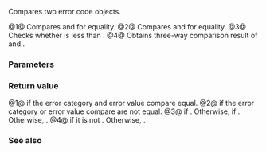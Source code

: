 {{cpp/title|1=operator==,!=,&lt;,&lt;=&gt;{{small|(std::error_code)}}}}
{{cpp/error/error_code/navbar}}
{{dcl begin}}
{{dcl header|system_error}}
{{dcl|num=1|since=c++11|1=
bool operator==( const std::error_code&amp; lhs,
                 const std::error_code&amp; rhs ) noexcept;
}}
{{dcl|num=2|since=c++11|until=c++20|1=
bool operator!=( const std::error_code&amp; lhs,
                 const std::error_code&amp; rhs ) noexcept;
}}
{{dcl|num=3|since=c++11|until=c++20|1=
bool operator&lt;( const std::error_code&amp; lhs,
                const std::error_code&amp; rhs ) noexcept;
}}
{{dcl|num=4|since=c++20|1=
std::strong_ordering operator&lt;=&gt;( const std::error_code&amp; lhs,
                                  const std::error_code&amp; rhs ) noexcept;
}}
{{dcl end}}

Compares two error code objects.

@1@ Compares {{c|lhs}} and {{c|rhs}} for equality.
@2@ Compares {{c|lhs}} and {{c|rhs}} for equality.
@3@ Checks whether {{c|lhs}} is less than {{c|rhs}}. 
@4@ Obtains three-way comparison result of {{c|lhs}} and {{c|rhs}}.

{{rrev|since=c++20|
{{cpp/note synthesized compare}}
}}

===Parameters===
{{par begin}}
{{par|lhs, rhs|error codes to compare}}
{{par end}}

===Return value===
@1@ {{c|true}} if the error category and error value compare equal.
@2@ {{c|true}} if the error category or error value compare are not equal.
@3@ {{c|true}} if {{c|lhs.category() &lt; rhs.category()}}. Otherwise, {{c|true}} if {{c|1=lhs.category() == rhs.category() &amp;&amp; lhs.value() &lt; rhs.value()}}. Otherwise, {{c|false}}.
@4@ {{c|1=lhs.category() &lt;=&gt; rhs.category()}} if it is not {{c|std::strong_ordering::equal}}. Otherwise, {{c|1=lhs.value() &lt;=&gt; rhs.value()}}.

===See also===
{{dsc begin}}
{{dsc inc|cpp/error/error_code/dsc category}}
{{dsc inc|cpp/error/error_code/dsc value}}
{{dsc inc|cpp/error/error_condition/dsc operator_cmp}}
{{dsc end}}

{{langlinks|de|es|fr|it|ja|pt|ru|zh}}